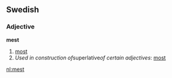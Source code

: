 ==Swedish==
===Adjective===
'''mest'''

# [[most]]
# ''Used in construction of ''superlative'' of certain adjectives'': [[most]]

[[nl:mest]]